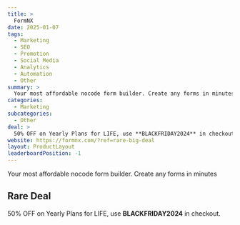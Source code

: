 ```yaml
---
title: >
  FormNX
date: 2025-01-07
tags:
  - Marketing
  - SEO
  - Promotion
  - Social Media
  - Analytics
  - Automation
  - Other
summary: >
  Your most affordable nocode form builder. Create any forms in minutes
categories:
  - Marketing
subcategories:
  - Other
deal: >
  50% OFF on Yearly Plans for LIFE, use **BLACKFRIDAY2024** in checkout.
website: https://formnx.com/?ref=rare-big-deal
layout: ProductLayout
leaderboardPosition: -1
---
```

Your most affordable nocode form builder. Create any forms in minutes

## Rare Deal

50% OFF on Yearly Plans for LIFE, use **BLACKFRIDAY2024** in checkout.

